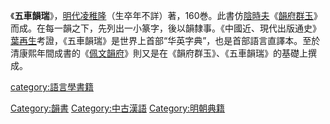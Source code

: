 《'''五車韻瑞'''》，[[明代|明代]][[凌稚隆|凌稚隆]]（生卒年不詳）著，160巻。此書仿[[陰時夫|陰時夫]]《[[韻府群玉|韻府群玉]]》而成。在每一韻之下，先列出一小篆字，後以韻隸事。《中國近、現代出版通史》[[葉再生|葉再生]]考證，《五車韻瑞》是世界上首部“华英字典”，也是首部語言直譯本。至於清康熙年間成書的《[[佩文韻府|佩文韻府]]》則又是在《韻府群玉》、《五車韻瑞》的基礎上撰成。

{{韻書}}
{{lang-stub}}

[[Category:韻書|Category:韻書]]
[[category:語言學書籍|category:語言學書籍]]
[[Category:中古漢語|Category:中古漢語]]
[[Category:明朝典籍|Category:明朝典籍]]